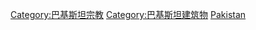 {{Commons category|Religious buildings in Pakistan}}

[[Category:巴基斯坦宗教|Category:巴基斯坦宗教]]
[[Category:巴基斯坦建筑物|Category:巴基斯坦建筑物]]
[[Category:亞洲各國宗教場所|Pakistan]]